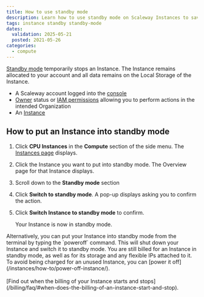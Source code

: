 ```yaml
---
title: How to use standby mode
description: Learn how to use standby mode on Scaleway Instances to save resources and reduce costs without losing data or configurations.
tags: instance standby standby-mode
dates:
  validation: 2025-05-21
  posted: 2021-05-26
categories:
  - compute
---
```




[Standby mode](/instances/concepts/#standby-mode) temporarily stops an Instance. The Instance remains allocated to your account and all data remains on the Local Storage of the Instance.

<Requirements />

- A Scaleway account logged into the [console](https://console.scaleway.com)
- [Owner](/iam/concepts/#owner) status or [IAM permissions](/iam/concepts/#permission) allowing you to perform actions in the intended Organization
- An [Instance](/instances/how-to/create-an-instance/)

## How to put an Instance into standby mode

1. Click **CPU Instances** in the **Compute** section of the side menu. The [Instances page](https://console.scaleway.com/instance/servers) displays.
2. Click the Instance you want to put into standby mode. The Overview page for that Instance displays.
3. Scroll down to the **Standby mode** section
    <Lightbox image={image} alt="" />
4. Click **Switch to standby mode**. A pop-up displays asking you to confirm the action.
5. Click **Switch Instance to standby mode** to confirm.

    Your Instance is now in standby mode.

<Message type="tip">
  Alternatively, you can put your Instance into standby mode from the terminal by typing the `poweroff` command. This will shut down your Instance and switch it to standby mode.
</Message>

<Message type="important">
  You are still billed for an Instance in standby mode, as well as for its storage and any flexible IPs attached to it. To avoid being charged for an unused Instance, you can [power it off](/instances/how-to/power-off-instance/). <br /><br />
  [Find out when the billing of your Instance starts and stops](/billing/faq/#when-does-the-billing-of-an-instance-start-and-stop).
</Message>
